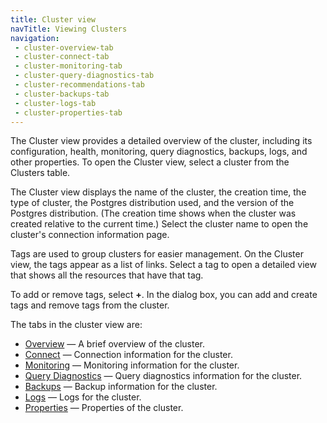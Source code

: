 ```yaml
---
title: Cluster view
navTitle: Viewing Clusters
navigation:
 - cluster-overview-tab
 - cluster-connect-tab
 - cluster-monitoring-tab
 - cluster-query-diagnostics-tab
 - cluster-recommendations-tab
 - cluster-backups-tab
 - cluster-logs-tab
 - cluster-properties-tab
---
```


The Cluster view provides a detailed overview of the cluster, including its configuration, health, monitoring, query diagnostics, backups, logs, and other properties. To open the Cluster view, select a cluster from the Clusters table.

The Cluster view displays the name of the cluster, the creation time, the type of cluster, the Postgres distribution used, and the version of the Postgres distribution. (The creation time shows when the cluster was created relative to the current time.) Select the cluster name to open the cluster's connection information page. 

Tags are used to group clusters for easier management. On the Cluster view, the tags appear as a list of links. Select a tag to open a detailed view that shows all the resources that have that tag. 

To add or remove tags, select **+**. In the dialog box, you can add and create tags and remove tags from the cluster.

The tabs in the cluster view are:

-   [Overview](cluster-overview-tab.mdx) — A brief overview of the cluster.
-   [Connect](cluster-connect-tab.mdx) — Connection information for the cluster.
-   [Monitoring](cluster-monitoring-tab.mdx) — Monitoring information for the cluster.
-   [Query Diagnostics](cluster-query-diagnostics-tab.mdx) — Query diagnostics information for the cluster.
-   [Backups](cluster-backups-tab.mdx) — Backup information for the cluster.
-   [Logs](cluster-logs-tab.mdx) — Logs for the cluster.
-   [Properties](cluster-properties-tab.mdx) — Properties of the cluster.
